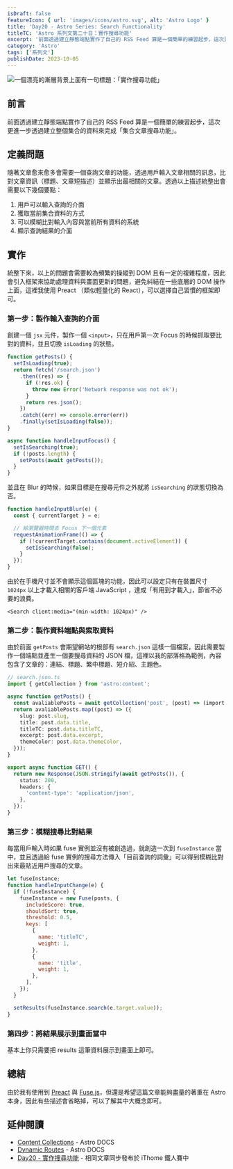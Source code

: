 ```yaml
---
isDraft: false
featureIcon: { url: 'images/icons/astro.svg', alt: 'Astro Logo' }
title: 'Day20 - Astro Series: Search Functionality'
titleTC: 'Astro 系列文第二十日：實作搜尋功能'
excerpt: '前面透過建立靜態端點實作了自己的 RSS Feed 算是一個簡單的練習起步，這次更進一步透過建立整個集合的資料來完成「集合文章搜尋功能」。'
category: 'Astro'
tags: ['系列文']
publishDate: 2023-10-05
---
```


![一個漂亮的漸層背景上面有一句標題：「實作搜尋功能」](./day20-search-functionality.webp)

## 前言

前面透過建立靜態端點實作了自己的 RSS Feed 算是一個簡單的練習起步，這次更進一步透過建立整個集合的資料來完成「集合文章搜尋功能」。

## 定義問題

隨著文章愈來愈多會需要一個查詢文章的功能，透過用戶輸入文章相關的訊息，比對文章資訊（標題、文章短描述）並顯示出最相關的文章。透過以上描述統整出會需要以下幾個要點：

1. 用戶可以輸入查詢的介面
2. 獲取當前集合資料的方式
3. 可以模糊比對輸入內容與當前所有資料的系統
4. 顯示查詢結果的介面

## 實作

統整下來，以上的問題會需要較為頻繁的操縱到 DOM 且有一定的複雜程度，因此會引入框架來協助處理資料與畫面更新的問題，避免糾結在一些底層的 DOM 操作上面，這裡我使用 Preact （類似輕量化的 React），可以選擇自己習慣的框架即可。

### 第一步：製作輸入查詢的介面

創建一個 `jsx` 元件，製作一個 `<input>`，只在用戶第一次 Focus 的時候抓取要比對的資料，並且切換 `isLoading` 的狀態。

```jsx
function getPosts() {
  setIsLoading(true);
  return fetch('/search.json')
    .then((res) => {
      if (!res.ok) {
        throw new Error('Network response was not ok');
      }
      return res.json();
    })
    .catch((err) => console.error(err))
    .finally(setIsLoading(false));
}

async function handleInputFocus() {
  setIsSearching(true);
  if (!posts.length) {
    setPosts(await getPosts());
  }
}
```

並且在 Blur 的時候，如果目標是在搜尋元件之外就將 `isSearching` 的狀態切換為否。

```jsx
function handleInputBlur(e) {
  const { currentTarget } = e;

  // 給瀏覽器時間去 Focus 下一個元素
  requestAnimationFrame(() => {
    if (!currentTarget.contains(document.activeElement)) {
      setIsSearching(false);
    }
  });
}
```

由於在手機尺寸並不會顯示這個區塊的功能，因此可以設定只有在裝置尺寸 `1024px` 以上才載入相關的客戶端 JavaScript ，達成「有用到才載入」，節省不必要的浪費。

```astro
<Search client:media="(min-width: 1024px)" />
```

### 第二步：製作資料端點與索取資料

由於前面 `getPosts` 會期望網站的根部有 `search.json` 這樣一個檔案，因此需要製作一個端點並產生一個要搜尋資料的 JSON 檔，這裡以我的部落格為範例，內容包含了文章的：連結、標題、繁中標題、短介紹、主題色。

```ts
// search.json.ts
import { getCollection } from 'astro:content';

async function getPosts() {
  const avaliablePosts = await getCollection('post', (post) => (import.meta.env.PROD ? !post.data.isDraft : true));
  return avaliablePosts.map((post) => ({
    slug: post.slug,
    title: post.data.title,
    titleTC: post.data.titleTC,
    excerpt: post.data.excerpt,
    themeColor: post.data.themeColor,
  }));
}

export async function GET() {
  return new Response(JSON.stringify(await getPosts()), {
    status: 200,
    headers: {
      'content-type': 'application/json',
    },
  });
}
```

### 第三步：模糊搜尋比對結果

每當用戶輸入時如果 fuse 實例並沒有被創造過，就創造一次到 `fuseInstance` 當中，並且透過給 fuse 實例的搜尋方法傳入「目前查詢的詞彙」可以得到模糊比對出來最貼近用戶搜尋的文章。

```jsx
let fuseInstance;
function handleInputChange(e) {
  if (!fuseInstance) {
    fuseInstance = new Fuse(posts, {
      includeScore: true,
      shouldSort: true,
      threshold: 0.5,
      keys: [
        {
          name: 'titleTC',
          weight: 1,
        },
        {
          name: 'title',
          weight: 1,
        },
      ],
    });
  }

  setResults(fuseInstance.search(e.target.value));
}
```

### 第四步：將結果展示到畫面當中

基本上你只需要把 results 這筆資料展示到畫面上即可。

## 總結

由於我有使用到 [Preact](https://preactjs.com/) 與 [Fuse.js](https://www.fusejs.io/)，但還是希望這篇文章能夠盡量的著重在 Astro 本身，因此有些描述會省略掉，可以了解其中大概念即可。

## 延伸閱讀

- [Content Collections](https://docs.astro.build/en/guides/content-collections/) - Astro DOCS
- [Dynamic Routes](https://docs.astro.build/en/core-concepts/routing/#dynamic-routes) - Astro DOCS
- [Day20 - 實作搜尋功能](https://ithelp.ithome.com.tw/articles/10334835) - 相同文章同步發布於 iThome 鐵人賽中
